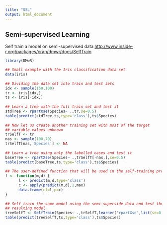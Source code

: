 ```yaml
---
title: "SSL"
output: html_document
---
```


## Semi-supervised Learning

Self train a model on semi-supervised data
[http://www.inside-r.org/packages/cran/dmwr/docs/SelfTrain](http://www.inside-r.org/packages/cran/dmwr/docs/SelfTrain)

```r

library(DMwR)

## Small example with the Iris classification data set
data(iris)
 
## Dividing the data set into train and test sets
idx <- sample(150,100)
tr <- iris[idx,]
ts <- iris[-idx,]
 
## Learn a tree with the full train set and test it
stdTree <- rpartXse(Species~ .,tr,se=0.5)
table(predict(stdTree,ts,type='class'),ts$Species)
 
## Now let us create another training set with most of the target
## variable values unknown
trSelfT <- tr
nas <- sample(100,70)
trSelfT[nas,'Species'] <- NA
 
## Learn a tree using only the labelled cases and test it
baseTree <- rpartXse(Species~ .,trSelfT[-nas,],se=0.5)
table(predict(baseTree,ts,type='class'),ts$Species)
 
## The user-defined function that will be used in the self-training process
f <- function(m,d) { 
      l <- predict(m,d,type='class')
      c <- apply(predict(m,d),1,max)
      data.frame(cl=l,p=c)
}
 
## Self train the same model using the semi-superside data and test the
## resulting model
treeSelfT <- SelfTrain(Species~ .,trSelfT,learner('rpartXse',list(se=0.5)),'f')
table(predict(treeSelfT,ts,type='class'),ts$Species)

```